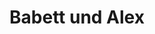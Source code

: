 ---
title: Babett und Alex
date: 
image: /images/hochzeitsblog/trauung/babett-alex03.jpg
width: 2000
height: 1333
category: Trauung
couple_category: Babett und Alex
weight: 3063
---